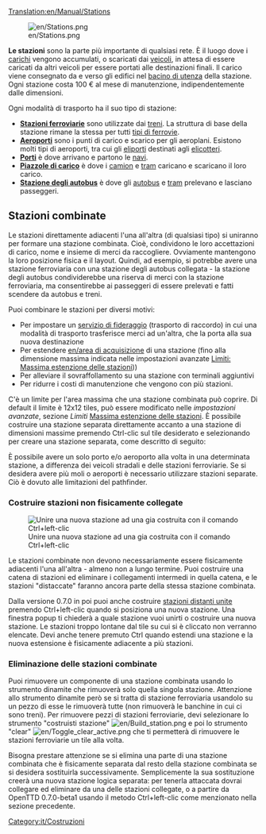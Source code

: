 [[Translation:en/Manual/Stations]]

[[File:en/Stations.png|right]]

'''Le stazioni''' sono la parte più importante di qualsiasi rete. È il luogo dove i [[it/Manual/Carico|carichi]] vengono accumulati, o scaricati dai [[it/Manual/Veicoli|veicoli]], in attesa di essere caricati da altri veicoli per essere portati alle destinazioni finali. Il carico viene consegnato da e verso gli edifici nel [[it/Manual/Bacino di utenza|bacino di utenza]] della stazione. Ogni stazione costa 100 € al mese di manutenzione, indipendentemente dalle dimensioni.

Ogni modalità di trasporto ha il suo tipo di stazione:
* '''[[it/Manual/Stazione ferroviaria|Stazioni ferroviarie]]''' sono utilizzate dai [[it/Manual/Treni|treni]]. La struttura di base della stazione rimane la stessa per tutti [[it/Manual/Base Set/Tipi di ferrovia|tipi di ferrovie]].
* '''[[it/Aeroporti|Aeroporti]]''' sono i punti di carico e scarico per gli aeroplani. Esistono molti tipi di aeroporti, tra cui gli [[it/Aeroporti#Eliporti|eliporti]] destinati agli [[:Category:it/Elicotteri|elicotteri]].
* '''[[it/Porti|Porti]]''' è dove arrivano e partono le [[it/Navi|navi]].
* '''[[it/Piazzole di carico|Piazzole di carico]]''' è dove i [[it/Camion|camion]] e [[it/Manual/Tranvie|tram]] caricano e scaricano il loro carico.
* '''[[it/Stazione degli autobus|Stazione degli autobus]]''' è dove gli [[it/Autobus|autobus]] e [[it/Manual/Tranvie|tram]] prelevano e lasciano passeggeri.

== Stazioni combinate==
Le stazioni direttamente adiacenti l'una all'altra (di qualsiasi tipo) si uniranno per formare una stazione combinata. Cioè, condividono le loro accettazioni di carico, nome e insieme di merci da raccogliere. Ovviamente mantengono la loro posizione fisica e il layout. Quindi, ad esempio, si potrebbe avere una stazione ferroviaria con una stazione degli autobus collegata - la stazione degli autobus condividerebbe una riserva di merci con la stazione ferroviaria, ma consentirebbe ai passeggeri di essere prelevati e fatti scendere da autobus e treni.

Puoi combinare le stazioni per diversi motivi:
* Per impostare un [[it/Servizio di fideraggio|servizio di fideraggio]] (trasporto di raccordo) in cui una modalità di trasporto trasferisce merci ad un'altra, che la porta alla sua nuova destinazione
* Per estendere [[en/area di acquisizione]] di una stazione (fino alla dimensione massima indicata nelle impostazioni avanzate [[it/Impostazioni avanzate#Limiti|Limiti: Massima estenzione delle stazioni]]))
* Per alleviare il sovraffollamento su una stazione con terminali aggiuntivi
* Per ridurre i costi di manutenzione che vengono con più stazioni.

C'è un limite per l'area massima che una stazione combinata può coprire. Di default il limite è 12x12 tiles, può essere modificato nelle ''impostazioni avanzate'', sezione ''Limiti'' [[it/Impostazioni avanzate#Limiti|Massima estenzione delle stazioni]]. È possibile costruire una stazione separata direttamente accanto a una stazione di dimensioni massime premendo Ctrl-clic sul tile desiderato e selezionando per creare una stazione separata, come descritto di seguito:

È possibile avere un solo porto e/o aeroporto alla volta in una determinata stazione, a differenza dei veicoli stradali e delle stazioni ferroviarie. Se si desidera avere più moli o aeroporti è necessario utilizzare stazioni separate. Ciò è dovuto alle limitazioni del pathfinder.

{{it/Nota| Per i giocatori ''Transport Tycoon'' e ''Deluxe'' originali: in OpenTTD puoi connettere due o più stazioni dello stesso tipo (ad es. Stazione ferroviaria convenzionale con stazione monorotaia), simile a ''Chris Sawyer's Locomotion'' ma con una maggiore libertà di estensione.}}

=== Costruire stazioni non fisicamente collegate ===
[[File:it/Comando unisci stazioni CTRL+Left-clic.png|frame|Unire una nuova stazione ad una gia costruita con il comando Ctrl+left-clic]]

Le stazioni combinate non devono necessariamente essere fisicamente adiacenti l'una all'altra - almeno non a lungo termine. Puoi costruire una catena di stazioni ed eliminare i collegamenti intermedi in quella catena, e le stazioni "distaccate" faranno ancora parte della stessa stazione combinata.

Dalla versione 0.7.0 in poi puoi anche costruire [[it/Stazioni distanti unite|stazioni distanti unite]] premendo Ctrl+left-clic quando si posiziona una nuova stazione. Una finestra popup ti chiederà a quale stazione vuoi unirti o costruire una nuova stazione. Le stazioni troppo lontane dal tile su cui si è cliccato non verranno elencate. Devi anche tenere premuto Ctrl quando estendi una stazione e la nuova estensione è fisicamente adiacente a più stazioni.

=== Eliminazione delle stazioni combinate ===
Puoi rimuovere un componente di una stazione combinata usando lo strumento dinamite che rimuoverà solo quella singola stazione. Attenzione allo strumento dinamite però se si tratta di stazione ferroviaria usandolo su un pezzo di esse le rimuoverà tutte (non rimuoverà le banchine in cui ci sono treni). Per rimuovere pezzi di stazioni ferroviarie, devi selezionare lo strumento "costruisti stazione" [[File:en/Build station.png]] e poi lo strumento "clear" [[File:en/Toggle clear active.png]] che ti permetterà di rimuovere le stazioni ferroviarie un tile alla volta.

Bisogna prestare attenzione se si elimina una parte di una stazione combinata che è fisicamente separata dal resto della stazione combinata se si desidera sostituirla successivamente. Semplicemente la sua sostituzione creerà una nuova stazione logica separata: per tenerla attaccata dovrai collegare ed eliminare da una delle stazioni collegate, o a partire da OpenTTD 0.7.0-beta1 usando il metodo Ctrl+left-clic come menzionato nella sezione precedente.

[[Category:it/Costruzioni]]